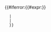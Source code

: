 {{#iferror:{{#expr:{{formatnum:{{{1}}}|R}}}}
   |{{{1}}}
   |{{convert|{{formatnum:{{{1}}}|R}}|{{{2}}}|{{{3}}}|abbr=on}}
   }}